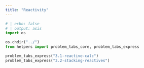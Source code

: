 ---
title: "Reactivity"
---

```{python}
# | echo: false
# | output: asis
import os

os.chdir("../")
from helpers import problem_tabs_core, problem_tabs_express

problem_tabs_express("3.1-reactive-calc")
problem_tabs_express("3.2-stacking-reactives")
```